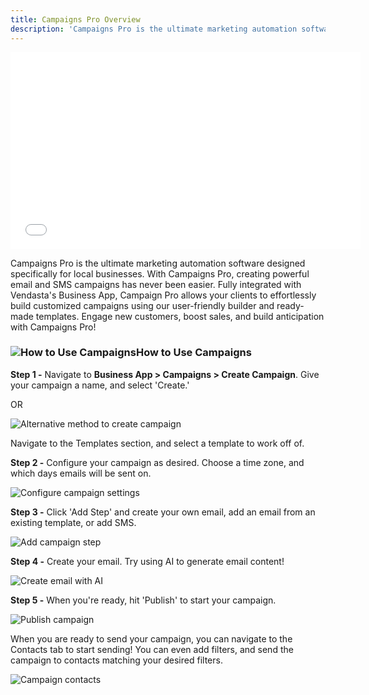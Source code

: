 ```yaml
---
title: Campaigns Pro Overview
description: 'Campaigns Pro is the ultimate marketing automation software designed specifically for local businesses. With Campaigns Pro, creating powerful email and SMS campaigns has never been easier.'
---
```


<iframe src="//www.youtube-nocookie.com/embed/cg0a5aRUjAk" width="560" height="315" frameBorder="0" allowFullScreen></iframe>

Campaigns Pro is the ultimate marketing automation software designed specifically for local businesses. With Campaigns Pro, creating powerful email and SMS campaigns has never been easier. Fully integrated with Vendasta's Business App, Campaign Pro allows your clients to effortlessly build customized campaigns using our user-friendly builder and ready-made templates. Engage new customers, boost sales, and build anticipation with Campaigns Pro!

### **![How to Use Campaigns](./img/campaigns-pro/campaigns-header.jpg)How to Use Campaigns**

**Step 1 -** Navigate to **Business App > Campaigns > Create Campaign**. Give your campaign a name, and select 'Create.' 

OR

![Alternative method to create campaign](./img/campaigns-pro/campaigns-step1-alt.jpg)

Navigate to the Templates section, and select a template to work off of. 

**Step 2 -** Configure your campaign as desired. Choose a time zone, and which days emails will be sent on. 

![Configure campaign settings](./img/campaigns-pro/campaigns-step2.jpg)

**Step 3 -** Click 'Add Step' and create your own email, add an email from an existing template, or add SMS. 

![Add campaign step](./img/campaigns-pro/campaigns-step3.jpg)

**Step 4 -** Create your email. Try using AI to generate email content! 

![Create email with AI](./img/campaigns-pro/campaigns-step4.jpg)

**Step 5 -** When you're ready, hit 'Publish' to start your campaign.

![Publish campaign](./img/campaigns-pro/campaigns-step5.jpg)

When you are ready to send your campaign, you can navigate to the Contacts tab to start sending! You can even add filters, and send the campaign to contacts matching your desired filters. 

![Campaign contacts](./img/campaigns-pro/campaigns-contacts.jpg)